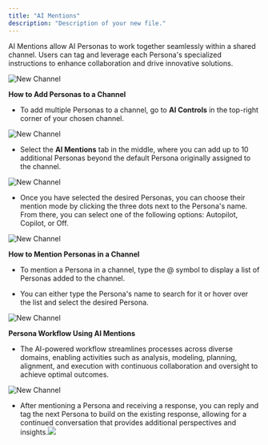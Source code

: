 ```yaml
---
title: "AI Mentions"
description: "Description of your new file."
---
```


AI Mentions allow AI Personas to work together seamlessly within a shared channel. Users can tag and leverage each Persona's specialized instructions to enhance collaboration and drive innovative solutions.

<img
  className="block dark:hidden"
  src="/images/Group10(2).png"
  alt="New Channel"
/>

**How to Add Personas to a Channel**

* To add multiple Personas to a channel, go to **AI Controls** in the top-right corner of your chosen channel.

<img
  className="block dark:hidden"
  src="/images/Group9.png"
  alt="New Channel"
/>

* Select the **AI Mentions** tab in the middle, where you can add up to 10 additional Personas beyond the default Persona originally assigned to the channel.&#x20;

<img
  className="block dark:hidden"
  src="/images/Group3(2).png"
  alt="New Channel"
/>

* Once you have selected the desired Personas, you can choose their mention mode by clicking the three dots next to the Persona's name. From there, you can select one of the following options: Autopilot, Copilot, or Off.

<img
  className="block dark:hidden"
  src="/images/Group4(3).png"
  alt="New Channel"
/>

**How to Mention Personas in a Channel**

* To mention a Persona in a channel, type the @ symbol to display a list of Personas added to the channel.

* You can either type the Persona's name to search for it or hover over the list and select the desired Persona.

<img
  className="block dark:hidden"
  src="/images/Group7(2).png"
  alt="New Channel"
/>

**Persona Workflow Using AI Mentions**

* The AI-powered workflow streamlines processes across diverse domains, enabling activities such as analysis, modeling, planning, alignment, and execution with continuous collaboration and oversight to achieve optimal outcomes.

<img
  className="block dark:hidden"
  src="/images/Group8(2).png"
  alt="New Channel"
/>

* After mentioning a Persona and receiving a response, you can reply and tag the next Persona to build on the existing response, allowing for a continued conversation that provides additional perspectives and insights.![](/Group11\(2\).png)
